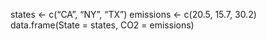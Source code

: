 states <- c("CA", "NY", "TX")
emissions <- c(20.5, 15.7, 30.2)
data.frame(State = states, CO2 = emissions)